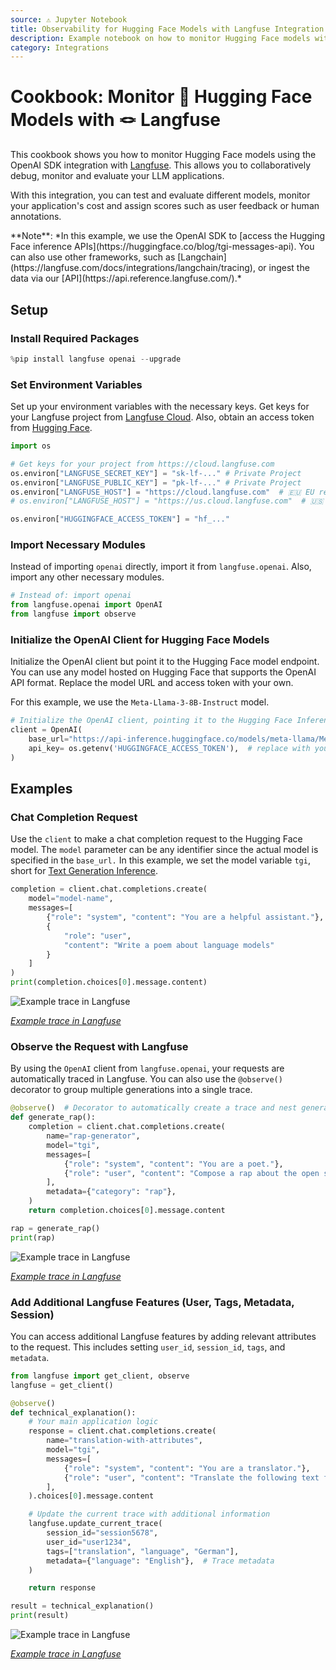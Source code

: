 ```yaml
---
source: ⚠️ Jupyter Notebook
title: Observability for Hugging Face Models with Langfuse Integration
description: Example notebook on how to monitor Hugging Face models with Langfuse using the OpenAI SDK
category: Integrations
---
```


# Cookbook: Monitor 🤗 Hugging Face Models with 🪢 Langfuse

This cookbook shows you how to monitor Hugging Face models using the OpenAI SDK integration with [Langfuse](https://langfuse.com). This allows you to collaboratively debug, monitor and evaluate your LLM applications.

With this integration, you can test and evaluate different models, monitor your application's cost and assign scores such as user feedback or human annotations.

<Callout type="info" emoji="ℹ️">
**Note**: *In this example, we use the OpenAI SDK to [access the Hugging Face inference APIs](https://huggingface.co/blog/tgi-messages-api). You can also use other frameworks, such as [Langchain](https://langfuse.com/docs/integrations/langchain/tracing), or ingest the data via our [API](https://api.reference.langfuse.com/).*
</Callout>

## Setup

### Install Required Packages


```python
%pip install langfuse openai --upgrade
```

### Set Environment Variables

Set up your environment variables with the necessary keys. Get keys for your Langfuse project from [Langfuse Cloud](https://cloud.langfuse.com). Also, obtain an access token from [Hugging Face](https://huggingface.co/settings/tokens).



```python
import os

# Get keys for your project from https://cloud.langfuse.com
os.environ["LANGFUSE_SECRET_KEY"] = "sk-lf-..." # Private Project
os.environ["LANGFUSE_PUBLIC_KEY"] = "pk-lf-..." # Private Project
os.environ["LANGFUSE_HOST"] = "https://cloud.langfuse.com"  # 🇪🇺 EU region
# os.environ["LANGFUSE_HOST"] = "https://us.cloud.langfuse.com"  # 🇺🇸 US region

os.environ["HUGGINGFACE_ACCESS_TOKEN"] = "hf_..."
```

### Import Necessary Modules

Instead of importing `openai` directly, import it from `langfuse.openai`. Also, import any other necessary modules.


```python
# Instead of: import openai
from langfuse.openai import OpenAI
from langfuse import observe
```

### Initialize the OpenAI Client for Hugging Face Models

Initialize the OpenAI client but point it to the Hugging Face model endpoint. You can use any model hosted on Hugging Face that supports the OpenAI API format. Replace the model URL and access token with your own.

For this example, we use the `Meta-Llama-3-8B-Instruct` model.


```python
# Initialize the OpenAI client, pointing it to the Hugging Face Inference API
client = OpenAI(
    base_url="https://api-inference.huggingface.co/models/meta-llama/Meta-Llama-3-8B-Instruct" + "/v1/",  # replace with your endpoint url
    api_key= os.getenv('HUGGINGFACE_ACCESS_TOKEN'),  # replace with your token
)
```

## Examples

### Chat Completion Request

Use the `client` to make a chat completion request to the Hugging Face model. The `model` parameter can be any identifier since the actual model is specified in the `base_url.` In this example, we set the model variable  `tgi`, short for [Text Generation Inference](https://huggingface.co/docs/text-generation-inference/en/index). 


```python
completion = client.chat.completions.create(
    model="model-name",
    messages=[
        {"role": "system", "content": "You are a helpful assistant."},
        {
            "role": "user",
            "content": "Write a poem about language models"
        }
    ]
)
print(completion.choices[0].message.content)
```

![Example trace in Langfuse](https://langfuse.com/images/cookbook/huggingface/huggingface-cookbook-trace-poem.png)

*[Example trace in Langfuse](https://cloud.langfuse.com/project/cloramnkj0002jz088vzn1ja4/traces/0c205096-fbd9-48b9-afa3-5837483488d8?timestamp=2025-01-09T15%3A03%3A08.365Z)*

### Observe the Request with Langfuse

By using the `OpenAI` client from `langfuse.openai`, your requests are automatically traced in Langfuse. You can also use the `@observe()` decorator to group multiple generations into a single trace.


```python
@observe()  # Decorator to automatically create a trace and nest generations
def generate_rap():
    completion = client.chat.completions.create(
        name="rap-generator",
        model="tgi",
        messages=[
            {"role": "system", "content": "You are a poet."},
            {"role": "user", "content": "Compose a rap about the open source LLM engineering platform Langfuse."}
        ],
        metadata={"category": "rap"},
    )
    return completion.choices[0].message.content

rap = generate_rap()
print(rap)
```

![Example trace in Langfuse](https://langfuse.com/images/cookbook/huggingface/huggingface-cookbook-trace-rap.png)

*[Example trace in Langfuse](https://cloud.langfuse.com/project/cloramnkj0002jz088vzn1ja4/traces/8c432652-ee56-4985-83aa-9e95945ca481?timestamp=2025-01-09T15%3A00%3A22.904Z)*

### Add Additional Langfuse Features (User, Tags, Metadata, Session)

You can access additional Langfuse features by adding relevant attributes to the request. This includes setting `user_id`, `session_id`, `tags`, and `metadata`.


```python
from langfuse import get_client, observe
langfuse = get_client()

@observe()
def technical_explanation():
    # Your main application logic
    response = client.chat.completions.create(
        name="translation-with-attributes",
        model="tgi",
        messages=[
            {"role": "system", "content": "You are a translator."},
            {"role": "user", "content": "Translate the following text from English to German: 'The Language model produces text'"}
        ],
    ).choices[0].message.content

    # Update the current trace with additional information
    langfuse.update_current_trace(
        session_id="session5678",
        user_id="user1234",
        tags=["translation", "language", "German"],
        metadata={"language": "English"},  # Trace metadata
    )

    return response

result = technical_explanation()
print(result)
```

![Example trace in Langfuse](https://langfuse.com/images/cookbook/huggingface/huggingface-cookbook-trace-translation.png)

*[Example trace in Langfuse](https://cloud.langfuse.com/project/cloramnkj0002jz088vzn1ja4/traces/54ad697e-8b4c-45eb-b20a-233d236a813e?timestamp=2025-01-09T15%3A10%3A44.987Z)*


<LearnMore />
